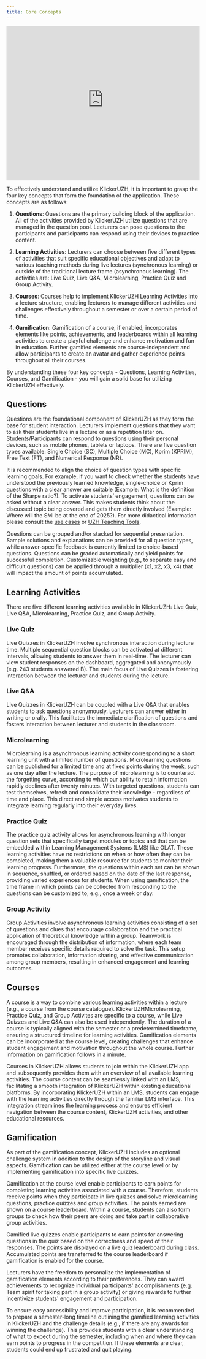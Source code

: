 ```yaml
---
title: Core Concepts
---
```


<iframe id="kmsembed-0_q6tfn51u" width="100%" height="402" src="https://uzh.mediaspace.cast.switch.ch/embed/secure/iframe/entryId/0_q6tfn51u/uiConfId/23448425/st/0" class="kmsembed" allowfullscreen webkitallowfullscreen mozAllowFullScreen allow="autoplay *; fullscreen *; encrypted-media *" referrerPolicy="no-referrer-when-downgrade" sandbox="allow-downloads allow-forms allow-same-origin allow-scripts allow-top-navigation allow-pointer-lock allow-popups allow-modals allow-orientation-lock allow-popups-to-escape-sandbox allow-presentation allow-top-navigation-by-user-activation" frameborder="0" title="KlickerUZH - Core Concepts"></iframe>

To effectively understand and utilize KlickerUZH, it is important to grasp the four key concepts that form the foundation of the application. These concepts are as follows:

1. **Questions**: Questions are the primary building block of the application. All of the activities provided by KlickerUZH utilize questions that are managed in the question pool. Lecturers can pose questions to the participants and participants can respond using their devices to practice content.

2. **Learning Activities**: Lecturers  can choose between five different types      of activities that suit specific educational objectives and adapt to various teaching methods during live lectures (synchronous learning) or outside of the traditional lecture frame (asynchronous learning). The activities are: Live Quiz, Live Q&A, Microlearning, Practice Quiz and Group Activity.

3. **Courses**: Courses help to implement KlickerUZH Learning Activities into a lecture structure, enabling lecturers to manage different activities and challenges effectively throughout a semester or over a certain period of time.

4. **Gamification**: Gamification of a course, if enabled, incorporates elements like points, achievements, and leaderboards within all learning activities to create a playful challenge and enhance motivation and fun in education. Further gamified elements are course-independent and allow participants to create an avatar and gather experience points throughout all their courses.

By understanding these four key concepts - Questions, Learning Activities, Courses, and Gamification - you will gain a solid base for utilizing KlickerUZH effectively.


## Questions
Questions are the foundational component of KlickerUZH as they form the base for student interaction. Lecturers implement questions that they want to ask their students live in a lecture or as a repetition later on. Students/Participants can respond to questions using their personal devices, such as mobile phones, tablets or laptops.  There are five question types available: Single Choice (SC), Multiple Choice (MC), Kprim (KPRIM), Free Text (FT), and Numerical Response (NR).

It is recommended to align the choice of question types with specific learning goals. For example, if you want to check whether the students have understood the previously learned knowledge, single-choice or Kprim questions with a clear answer are suitable (Example: What is the definition of the Sharpe ratio?). To activate students’ engagement, questions can be asked without a clear answer. This makes students think about the discussed topic  being covered and gets them directly involved (Example: Where will the SMI be at the end of 2025?). For more didactical information please consult the [use cases](a) or [UZH Teaching Tools](a).

Questions can be grouped and/or stacked for sequential presentation. Sample solutions and explanations can be provided for all question types, while answer-specific feedback is currently limited to choice-based questions. Questions can be graded automatically and yield points for successful completion. Customizable weighting (e.g., to separate easy and difficult questions) can be applied through a multiplier (x1, x2, x3, x4) that will impact the amount of points accumulated.


## Learning Activities
There are five different learning activities available in KlickerUZH: Live Quiz, Live Q&A, Microlearning, Practice Quiz, and Group Activity.

### Live Quiz
Live Quizzes in KlickerUZH involve synchronous interaction during lecture time. Multiple sequential question blocks can be activated at different intervals, allowing students to answer them in real-time. The lecturer can view student responses on the dashboard, aggregated and anonymously (e.g. 243 students answered B). The main focus of Live Quizzes is fostering interaction between the lecturer and students during the lecture.

### Live Q&A
Live Quizzes in KlickerUZH can be coupled with a Live Q&A that enables students to ask questions anonymously. Lecturers can answer either in writing or orally. This facilitates the immediate clarification of questions and fosters interaction between lecturer and students in the classroom.

### Microlearning
Microlearning is a asynchronous learning activity corresponding to a short learning unit with a limited number of questions. Microlearning questions can be published for a limited time and at fixed points during the week, such as one day after the lecture. The purpose of microlearning is to counteract the forgetting curve, according to which our ability to retain information rapidly declines after twenty minutes. With targeted questions, students can test themselves, refresh and consolidate their knowledge - regardless of time and place. This direct and simple access motivates students to integrate learning regularly into their everyday lives.

### Practice Quiz
The practice quiz activity allows for asynchronous learning with longer question sets that specifically target modules or topics and that can be embedded within Learning Management Systems (LMS) like OLAT. These learning activities have no restrictions on when or how often they can be completed, making them a valuable resource for students to monitor their learning progress. Furthermore, the questions within each set can be shown in sequence, shuffled, or ordered based on the date of the last response, providing varied experiences for students. When using gamification, the time frame in which points can be collected from responding to the questions can be customized to, e.g., once a week or day.

### Group Activity
Group Activities involve asynchronous learning activities consisting of a set of questions and clues that encourage collaboration and the practical application of theoretical knowledge within a group. Teamwork is encouraged through the distribution of information, where each team member receives specific details required to solve the task. This setup promotes collaboration, information sharing, and effective communication among group members, resulting in enhanced engagement and learning outcomes.


## Courses
A course is a way to combine various learning activities within a lecture (e.g., a course from the course catalogue). KlickerUZHMicrolearning, Practice Quiz, and Group Activites are specific to a course, while Live Quizzes and Live Q&A can also be used independently. The duration of a course is typically aligned with the semester or a predetermined timeframe, ensuring a structured timeline for learning activities. Gamification elements can be incorporated at the course level, creating challenges that enhance student engagement and motivation throughout the whole course. Further information on gamification follows in a minute.

Courses in KlickerUZH allows students to join within the KlickerUZH app and subsequently provides them with an overview of all available learning activities. The course content can be seamlessly linked with an LMS, facilitating a smooth integration of KlickerUZH within existing educational platforms. By incorporating KlickerUZH within an LMS, students can engage with the learning activities directly through the familiar LMS interface. This integration streamlines the learning process and ensures efficient navigation between the course content, KlickerUZH activities, and other educational resources.


## Gamification
As part of the gamification concept, KlickerUZH includes an optional challenge system in addition to the design of the storyline and visual aspects. Gamification can be utilized either at the course level or by implementing gamification into specific live quizzes.

Gamification at the course level enable participants to earn points for completing learning activities associated with a course. Therefore, students receive points when they participate in live quizzes and solve microlearning questions, practice quizzes and group activities. The points earned are shown on a course leaderboard. Within a course, students can also form groups to check how their peers are doing and take part in collaborative group activities.

Gamified live quizzes enable participants to earn points for answering questions in the quiz based on the correctness and speed of their responses. The points are displayed on a live quiz leaderboard during class. Accumulated points are transferred to the course leaderboard if gamification is enabled for the course.

Lecturers have the freedom to personalize the implementation of gamification elements according to their preferences. They can award achievements to recognize individual participants' accomplishments (e.g. Team spirit for taking part in a group activity) or giving rewards to further incentivize students' engagement and participation.

To ensure easy accessibility and improve participation, it is recommended to prepare a semester-long timeline outlining the gamified learning activities in KlickerUZH and the challenge details (e.g., if there are any awards for winning the challenge). This provides students with a clear understanding of what to expect during the semester, including when and where they can earn points to progress in the competition. If these elements are clear, students could end up frustrated and quit playing.
